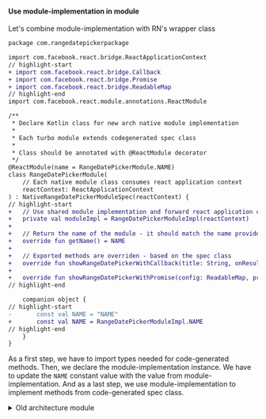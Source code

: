 #### Use module-implementation in module

Let's combine module-implementation with RN's wrapper class

```diff title="android/src/newarch/java/com/rangedatepickerpackage/RangeDatePickerModule.kt"
package com.rangedatepickerpackage

import com.facebook.react.bridge.ReactApplicationContext
// highlight-start
+ import com.facebook.react.bridge.Callback
+ import com.facebook.react.bridge.Promise
+ import com.facebook.react.bridge.ReadableMap
// highlight-end
import com.facebook.react.module.annotations.ReactModule

/**
 * Declare Kotlin class for new arch native module implementation
 *
 * Each turbo module extends codegenerated spec class
 *
 * Class should be annotated with @ReactModule decorator
 */
@ReactModule(name = RangeDatePickerModule.NAME)
class RangeDatePickerModule(
    // Each native module class consumes react application context
    reactContext: ReactApplicationContext
) : NativeRangeDatePickerModuleSpec(reactContext) {
// highlight-start
+   // Use shared module implementation and forward react application context
+   private val moduleImpl = RangeDatePickerModuleImpl(reactContext)
+
+   // Return the name of the module - it should match the name provided in JS specification
+   override fun getName() = NAME
+
+   // Exported methods are overriden - based on the spec class
+   override fun showRangeDatePickerWithCallback(title: String, onResult: Callback) = moduleImpl.showRangeDatePickerWithCallback(title, onResult)
+
+   override fun showRangeDatePickerWithPromise(config: ReadableMap, promise: Promise) = moduleImpl.showRangeDatePickerWithPromise(config, promise)
// highlight-end

    companion object {
// highlight-start
-       const val NAME = "NAME"
+       const val NAME = RangeDatePickerModuleImpl.NAME
// highlight-end
    }
}
```

As a first step, we have to import types needed for code-generated methods.
Then, we declare the module-implementation instance.
We have to update the `NAME` constant value with the value from module-implementation.
And as a last step, we use module-implementation to implement methods from code-generated spec class.

<details>
  <summary>Old architecture module</summary>
  <div>
    The implementation of old architecture module won't be visible in Android Studio when you have new architecture enabled.
    If you want, you can open <code>android/src/oldarch/java/com/rangedatepickerpackage/RangeDatePickerModule.kt</code> at other text editor and paste following content:
    <br /><br />

    package com.rangedatepickerpackage


    /**
    * Declare Kotlin class for old arch native module implementation
    *
    * Each native module extends ReactContextBaseJavaModule class
    *
    * Class should be annotated with @ReactModule decorator
    */
    @ReactModule(name = RangeDatePickerModule.NAME)
    class RangeDatePickerModule(
        // Each native module class consumes react application context
        reactContext: ReactApplicationContext
    ) : ReactContextBaseJavaModule(reactContext) {
        // Use shared module implementation and forward react application context
        private val moduleImpl = RangeDatePickerModuleImpl(reactContext)

        // Return the name of the module - it should match the name provided in JS specification
        override fun getName() = NAME

        // Exported methods must be annotated with @ReactMethod decorator
        @ReactMethod
        fun showRangeDatePickerWithCallback(title: String, onResult: Callback) = moduleImpl.showRangeDatePickerWithCallback(title, onResult)

        @ReactMethod
        fun showRangeDatePickerWithPromise(config: ReadableMap, promise: Promise) = moduleImpl.showRangeDatePickerWithPromise(config, promise)

        companion object {
            const val NAME = RangeDatePickerModuleImpl.NAME
        }
    }
  </div>
</details>
